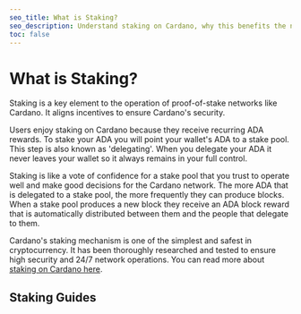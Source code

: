 ```yaml
---
seo_title: What is Staking?
seo_description: Understand staking on Cardano, why this benefits the network, and how to earn rewards from it. Explore detailed guides and official documentation.
toc: false
---
```



# What is Staking?

Staking is a key element to the operation of proof-of-stake networks like Cardano. It aligns incentives to ensure Cardano's security.

Users enjoy staking on Cardano because they receive recurring ADA rewards. To stake your ADA you will point your wallet's ADA to a stake pool. This step is also known as 'delegating'. When you delegate your ADA it never leaves your wallet so it always remains in your full control.

Staking is like a vote of confidence for a stake pool that you trust to operate well and make good decisions for the Cardano network. The more ADA that is delegated to a stake pool, the more frequently they can produce blocks. When a stake pool produces a new block they receive an ADA block reward that is automatically distributed between them and the people that delegate to them.

Cardano's staking mechanism is one of the simplest and safest in cryptocurrency. It has been thoroughly researched and tested to ensure high security and 24/7 network operations. You can read more about [staking on Cardano here](https://docs.cardano.org/new-to-cardano/proof-of-stake).

## Staking Guides

<DefaultDataTable projects={builders} filterBy="staking_guide" />
